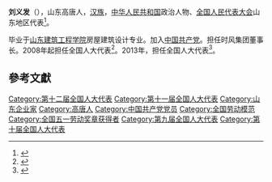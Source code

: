 '''刘义发'''（{{bd|1941年||}}），山东高唐人，[[汉族|汉族]]，[[中华人民共和国|中华人民共和国]]政治人物、[[全国人民代表大会|全国人民代表大会]]山东地区代表<ref>{{cite web|author=新华网|title=第十一届全国人大代表|url=http://news.xinhuanet.com/ziliao/2008-03/03/content_7708230.htm?node=36628|publisher=新华网|accessdate=2014-01-07|archive-date=2014-01-10|archive-url=https://web.archive.org/web/20140110211415/http://news.xinhuanet.com/ziliao/2008-03/03/content_7708230.htm?node=36628|dead-url=no}}</ref>。

毕业于[[山东建筑工程学院|山东建筑工程学院]]房屋建筑设计专业。加入[[中国共产党|中国共产党]]。担任时风集团董事长。2008年起担任全国人大代表<ref>{{cite news|title=全国人大代表信息-刘义发|url=http://210.82.31.1:8084/delegate/viewDelegate.action?dbid=111241|accessdate=2013-04-05|newspaper=全国人大网|archive-url=https://web.archive.org/web/20140424083654/http://www.npc.gov.cn/delegate/viewDelegate.action?dbid=111241|archive-date=2014-04-24|dead-url=yes}}</ref>。2013年，担任全国人大代表<ref>{{cite news|title=全国人大代表信息-刘义发|url=http://210.82.31.1:8084/delegate/viewDelegate.action?dbid=121223|accessdate=2013-04-05|newspaper=全国人大网|archive-url=https://web.archive.org/web/20140424082100/http://www.npc.gov.cn/delegate/viewDelegate.action?dbid=121223|archive-date=2014-04-24|dead-url=yes}}</ref>。

==參考文獻==
{{reflist}}
{{中国人物小作品}}
{{DEFAULTSORT:liu yifa}}
[[Category:第十二届全国人大代表|Category:第十二届全国人大代表]]
[[Category:第十一届全国人大代表|Category:第十一届全国人大代表]]
[[Category:山东企业家|Category:山东企业家]]
[[Category:高唐人|Category:高唐人]]
[[Category:中国共产党党员|Category:中国共产党党员]]
[[Category:全国劳动模范|Category:全国劳动模范]]
[[Category:全国五一劳动奖章获得者|Category:全国五一劳动奖章获得者]]
[[Category:第九届全国人大代表|Category:第九届全国人大代表]]
[[Category:第十届全国人大代表|Category:第十届全国人大代表]]